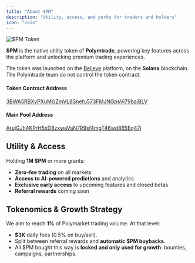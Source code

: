 ```yaml
---
title: "About $PM"
description: "Utility, access, and perks for traders and holders"
icon: "coin"
---
```


<img src="/images/pm.png" alt="$PM Token" class="rounded-md" />

**$PM** is the native utility token of **Polymtrade**, powering key features across the platform and unlocking premium trading experiences.

The token was launched on the [Believe](https://believe.app) platform, on the **Solana** blockchain. The Polymtrade team do not control the token contract.

#### Token Contract Address
[3BWA5RBXyPXuMGZmVL8Snefu573FMJNGpsVi79baiBLV](https://solscan.io/token/3BWA5RBXyPXuMGZmVL8Snefu573FMJNGpsVi79baiBLV)

#### Main Pool Address
[ArujGJh4KPrH5xD8zxweVaN7R9sf4mgT46wd865Eq47j](https://www.meteora.ag/dammv2/ArujGJh4KPrH5xD8zxweVaN7R9sf4mgT46wd865Eq47j)

## Utility & Access
Holding **1M $PM** or more grants:
- **Zero-fee trading** on all markets
- **Access to AI-powered predictions** and analytics
- **Exclusive early access** to upcoming features and closed betas
- **Referral rewards** coming soon

## Tokenomics & Growth Strategy
We aim to reach **1%** of Polymarket trading volume. At that level:
- **$3K** daily fees (0.5% on buy/sell).
- Split between referral rewards and **automatic $PM buybacks**.
- All $PM bought this way is **locked and only used for growth**: bounties, campaigns, partnerships.

